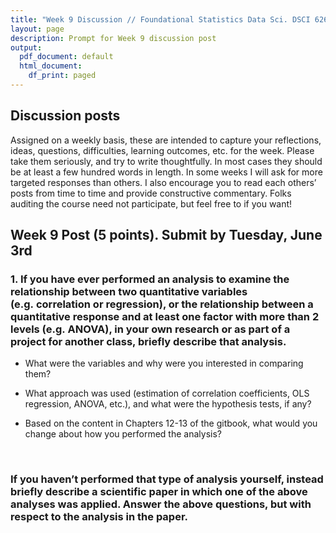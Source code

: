 ```yaml
---
title: "Week 9 Discussion // Foundational Statistics Data Sci. DSCI 626"
layout: page
description: Prompt for Week 9 discussion post
output:
  pdf_document: default
  html_document:
    df_print: paged
---
```


## Discussion posts
Assigned on a weekly basis, these are intended to capture your reflections, ideas, questions, difficulties, learning outcomes, etc. for the week. Please take them seriously, and try to write thoughtfully. In most cases they should be at least a few hundred words in length. In some weeks I will ask for more targeted responses than others. I also encourage you to read each others' posts from time to time and provide constructive commentary. Folks auditing the course need not participate, but feel free to if you want!


## Week 9 Post (5 points). Submit by Tuesday, June 3rd

### 1. If you have ever performed an analysis to examine the relationship between two quantitative variables (e.g. correlation or regression), or the relationship between a quantitative response and at least one factor with more than 2 levels (e.g. ANOVA), in your own research or as part of a project for another class, briefly describe that analysis.

  - What were the variables and why were you interested in comparing them?
  
  - What approach was used (estimation of correlation coefficients, OLS regression, ANOVA, etc.), and what were the hypothesis tests, if any?
  
  - Based on the content in Chapters 12-13 of the gitbook, what would you change about how you performed the analysis?
  
<br>

### If you haven't performed that type of analysis yourself, instead briefly describe a scientific paper in which one of the above analyses was applied. Answer the above questions, but with respect to the analysis in the paper.